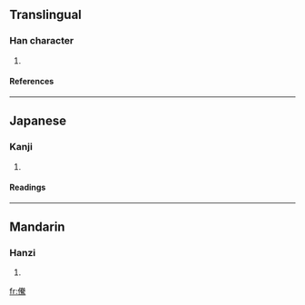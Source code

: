 ==Translingual==
===Han character===
{{Han char|rn=9|rad=人|as=16|sn=18|four=|canj=人火手火 (OFQF)}}
# {{defn|Han}}
====References====
{{Han ref|kx=0121.130|dkj=01277|dj=0256.010|hdz=10236.130|uh=512F|ud=20783}}
----
==Japanese==
===Kanji===
{{ja-kanji|grade=|rs=人16}}
# {{defn|Japanese}}
====Readings====
{{ja-readings|on=[[とう]] (tō), [[どう]] (dō)|kun=[[むがい]] (mugai)}}
----
==Mandarin==
===Hanzi===
{{cmn-hanzi|pin=[[téng]] ([[teng2]])|wg=t'eng<sup>2</sup>}}
# {{defn|Mandarin}}

[[fr:儯]]
